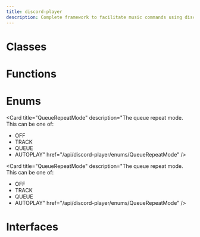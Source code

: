 ```yaml
---
title: discord-player
description: Complete framework to facilitate music commands using discord.js
---
```


# Classes

<Cards>

</Cards>

# Functions

<Cards>

</Cards>

# Enums

<Cards>
<Card title="StreamType" description="The different types of stream that can exist within the pipeline." href="/api/discord-player/enums/StreamType" />

<Card title="NoSubscriberBehavior" description="Describes the behavior of the player when an audio packet is played but there are no available
voice connections to play to." href="/api/discord-player/enums/NoSubscriberBehavior" />

<Card title="AudioPlayerStatus" description="AudioPlayerStatus" href="/api/discord-player/enums/AudioPlayerStatus" />

<Card title="VoiceConnectionStatus" description="The various status codes a voice connection can hold at any one time." href="/api/discord-player/enums/VoiceConnectionStatus" />

<Card title="VoiceConnectionDisconnectReason" description="The reasons a voice connection can be in the disconnected state." href="/api/discord-player/enums/VoiceConnectionDisconnectReason" />

<Card title="TrackSkipReason" description="TrackSkipReason" href="/api/discord-player/enums/TrackSkipReason" />

<Card title="SerializedType" description="SerializedType" href="/api/discord-player/enums/SerializedType" />

<Card title="QueueRepeatMode" description="The queue repeat mode. This can be one of:
- OFF
- TRACK
- QUEUE
- AUTOPLAY" href="/api/discord-player/enums/QueueRepeatMode" />

<Card title="TrackSkipReason" description="TrackSkipReason" href="/api/discord-player/enums/TrackSkipReason" />

<Card title="QueueRepeatMode" description="The queue repeat mode. This can be one of:
- OFF
- TRACK
- QUEUE
- AUTOPLAY" href="/api/discord-player/enums/QueueRepeatMode" />

<Card title="SerializedType" description="SerializedType" href="/api/discord-player/enums/SerializedType" />

</Cards>

# Interfaces

<Cards>

</Cards>